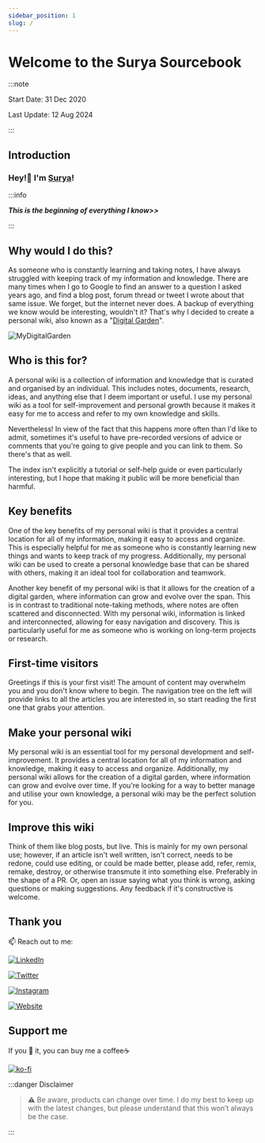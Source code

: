 ```yaml
---
sidebar_position: 1
slug: /
---
```

# Welcome to the Surya Sourcebook

:::note

Start Date: 31 Dec 2020

Last Update: 12 Aug 2024

:::

## Introduction

### Hey!👋 I'm [Surya](https://suryaraj.me)!


:::info

***This is the beginning of everything I know>>***

:::

## Why would I do this?

As someone who is constantly learning and taking notes, I have always struggled with keeping track of my information and knowledge. There are many times when I go to Google to find an answer to a question I asked years ago, and find a blog post, forum thread or tweet I wrote about that same issue. We forget, but the internet never does. A backup of everything we know would be interesting, wouldn't it? That's why I decided to create a personal wiki, also known as a "[Digital Garden](https://blog.suryaraj.me/blog/The-evolution-of-digital-gardens)".

![MyDigitalGarden](../static/img/MyDigitalGarden.png)

## Who is this for?

A personal wiki is a collection of information and knowledge that is curated and organised by an individual. This includes notes, documents, research, ideas, and anything else that I deem important or useful. I use my personal wiki as a tool for self-improvement and personal growth because it makes it easy for me to access and refer to my own knowledge and skills.

Nevertheless! In view of the fact that this happens more often than I'd like to admit, sometimes it's useful to have pre-recorded versions of advice or comments that you're going to give people and you can link to them. So there's that as well.

The index isn't explicitly a tutorial or self-help guide or even particularly interesting, but I hope that making it public will be more beneficial than harmful.


## Key benefits

One of the key benefits of my personal wiki is that it provides a central location for all of my information, making it easy to access and organize. This is especially helpful for me as someone who is constantly learning new things and wants to keep track of my progress. Additionally, my personal wiki can be used to create a personal knowledge base that can be shared with others, making it an ideal tool for collaboration and teamwork. 

Another key benefit of my personal wiki is that it allows for the creation of a digital garden, where information can grow and evolve over the span. This is in contrast to traditional note-taking methods, where notes are often scattered and disconnected. With my personal wiki, information is linked and interconnected, allowing for easy navigation and discovery. This is particularly useful for me as someone who is working on long-term projects or research. 

## First-time visitors

Greetings if this is your first visit! The amount of content may overwhelm you and you don't know where to begin. The navigation tree on the left will provide links to all the articles you are interested in, so start reading the first one that grabs your attention.

## Make your personal wiki

My personal wiki is an essential tool for my personal development and self-improvement. It provides a central location for all of my information and knowledge, making it easy to access and organize. Additionally, my personal wiki allows for the creation of a digital garden, where information can grow and evolve over time. If you're looking for a way to better manage and utilise your own knowledge, a personal wiki may be the perfect solution for you. 

## Improve this wiki

Think of them like blog posts, but live. This is mainly for my own personal use; however, if an article isn't well written, isn't correct, needs to be redone, could use editing, or could be made better, please add, refer, remix, remake, destroy, or otherwise transmute it into something else. Preferably in the shape of a PR. Or, open an issue saying what you think is wrong, asking questions or making suggestions. Any feedback if it's constructive is welcome.

## Thank you

📫 Reach out to me:

<p>

<a href="https://www.linkedin.com/in/suryakantamangaraj/" target="_blank"><img alt="LinkedIn" src="https://img.shields.io/badge/linkedin-%230077B5.svg?&style=for-the-badge&logo=linkedin&logoColor=white" /></a>

<a href="https://twitter.com/_suryaraj_" target="_blank"><img alt="Twitter" src="https://img.shields.io/badge/twitter-%231DA1F2.svg?&style=for-the-badge&logo=twitter&logoColor=white" /></a>

<a href="https://www.instagram.com/suryaraj.me/"><img alt="Instagram" src="https://img.shields.io/badge/Instagram-%2312100E.svg?&style=for-the-badge&logo=Instagram&logoColor=white" /></a>

<a href="https://suryaraj.me"><img alt="Website" src="https://img.shields.io/badge/Website-FF4500.svg?&style=for-the-badge&logo=Google%20Chrome&logoColor=white" /></a>

</p>

## Support me

If you 🤍 it, you can buy me a coffee☕

[![ko-fi](https://ko-fi.com/img/githubbutton_sm.svg)](https://ko-fi.com/M4M7I1G2H)

:::danger Disclaimer

> :warning: Be aware, products can change over time. I do my best to keep up with the latest changes, but please understand that this won’t always be the case.

:::
